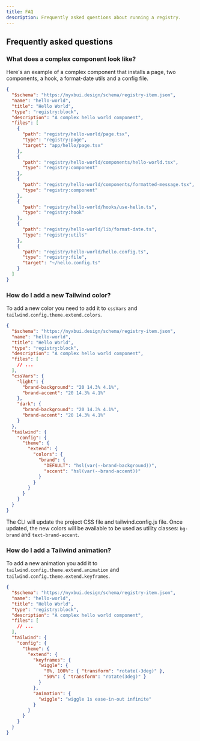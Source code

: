 ```yaml
---
title: FAQ
description: Frequently asked questions about running a registry.
---
```


## Frequently asked questions

### What does a complex component look like?

Here's an example of a complex component that installs a page, two components, a hook, a format-date utils and a config file.

```json showLineNumbers
{
  "$schema": "https://nyxbui.design/schema/registry-item.json",
  "name": "hello-world",
  "title": "Hello World",
  "type": "registry:block",
  "description": "A complex hello world component",
  "files": [
    {
      "path": "registry/hello-world/page.tsx",
      "type": "registry:page",
      "target": "app/hello/page.tsx"
    },
    {
      "path": "registry/hello-world/components/hello-world.tsx",
      "type": "registry:component"
    },
    {
      "path": "registry/hello-world/components/formatted-message.tsx",
      "type": "registry:component"
    },
    {
      "path": "registry/hello-world/hooks/use-hello.ts",
      "type": "registry:hook"
    },
    {
      "path": "registry/hello-world/lib/format-date.ts",
      "type": "registry:utils"
    },
    {
      "path": "registry/hello-world/hello.config.ts",
      "type": "registry:file",
      "target": "~/hello.config.ts"
    }
  ]
}
```

### How do I add a new Tailwind color?

To add a new color you need to add it to `cssVars` and `tailwind.config.theme.extend.colors`.

```json showLineNumbers {10-19} {24-29}
{
  "$schema": "https://nyxbui.design/schema/registry-item.json",
  "name": "hello-world",
  "title": "Hello World",
  "type": "registry:block",
  "description": "A complex hello world component",
  "files": [
    // ...
  ],
  "cssVars": {
    "light": {
      "brand-background": "20 14.3% 4.1%",
      "brand-accent": "20 14.3% 4.1%"
    },
    "dark": {
      "brand-background": "20 14.3% 4.1%",
      "brand-accent": "20 14.3% 4.1%"
    }
  },
  "tailwind": {
    "config": {
      "theme": {
        "extend": {
          "colors": {
            "brand": {
              "DEFAULT": "hsl(var(--brand-background))",
              "accent": "hsl(var(--brand-accent))"
            }
          }
        }
      }
    }
  }
}
```

The CLI will update the project CSS file and tailwind.config.js file. Once updated, the new colors will be available to be used as utility classes: `bg-brand` and `text-brand-accent`.

### How do I add a Tailwind animation?

To add a new animation you add it to `tailwind.config.theme.extend.animation` and `tailwind.config.theme.extend.keyframes`.

```json showLineNumbers {14-22}
{
  "$schema": "https://nyxbui.design/schema/registry-item.json",
  "name": "hello-world",
  "title": "Hello World",
  "type": "registry:block",
  "description": "A complex hello world component",
  "files": [
    // ...
  ],
  "tailwind": {
    "config": {
      "theme": {
        "extend": {
          "keyframes": {
            "wiggle": {
              "0%, 100%": { "transform": "rotate(-3deg)" },
              "50%": { "transform": "rotate(3deg)" }
            }
          },
          "animation": {
            "wiggle": "wiggle 1s ease-in-out infinite"
          }
        }
      }
    }
  }
}
```
